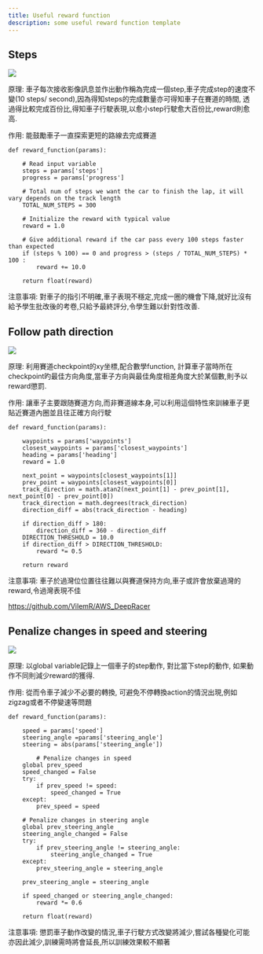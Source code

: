 ```yaml
---
title: Useful reward function
description: some useful reward function template
---
```




## Steps
![](https://i.imgur.com/lzL3c8B.png)

原理: 車子每次接收影像訊息並作出動作稱為完成一個step,車子完成step的速度不變(10 steps/ second),因為得知steps的完成數量亦可得知車子在賽道的時間, 透過得比較完成百份比,得知車子行駛表現,以愈小step行駛愈大百份比,reward則愈高.

作用: 能鼓勵車子一直探索更短的路線去完成賽道
```
def reward_function(params):

    # Read input variable
    steps = params['steps']
    progress = params['progress']

    # Total num of steps we want the car to finish the lap, it will vary depends on the track length
    TOTAL_NUM_STEPS = 300

    # Initialize the reward with typical value
    reward = 1.0

    # Give additional reward if the car pass every 100 steps faster than expected
    if (steps % 100) == 0 and progress > (steps / TOTAL_NUM_STEPS) * 100 :
        reward += 10.0

    return float(reward)
```

注意事項: 對車子的指引不明確,車子表現不穩定,完成一圈的機會下降,就好比沒有給予學生批改後的考卷,只給予最終評分,令學生難以針對性改善.





## Follow path direction
![](https://i.imgur.com/hgEiNTU.png)



原理: 利用賽道checkpoint的xy坐標,配合數學function, 計算車子當時所在checkpoint旳最佳方向角度,當車子方向與最佳角度相差角度大於某個數,則予以reward懲罰.

作用: 讓車子主要跟随賽道方向,而非賽道線本身,可以利用這個特性來訓練車子更貼近賽道內圈並且往正確方向行駛
```
def reward_function(params):

    waypoints = params['waypoints']
    closest_waypoints = params['closest_waypoints']
    heading = params['heading']
    reward = 1.0
    
    next_point = waypoints[closest_waypoints[1]]
    prev_point = waypoints[closest_waypoints[0]]
    track_direction = math.atan2(next_point[1] - prev_point[1], next_point[0] - prev_point[0]) 
    track_direction = math.degrees(track_direction)
    direction_diff = abs(track_direction - heading)
    
    if direction_diff > 180:
        direction_diff = 360 - direction_diff
    DIRECTION_THRESHOLD = 10.0
    if direction_diff > DIRECTION_THRESHOLD:
        reward *= 0.5
        
    return reward
```
注意事項: 車子於過灣位位置往往難以與賽道保持方向,車子或許會放棄過灣的reward,令過灣表現不佳

https://github.com/VilemR/AWS_DeepRacer

## Penalize changes in speed and steering
![](https://i.imgur.com/QVZzaxY.png)

原理: 以global variable記錄上一個車子的step動作, 對比當下step的動作, 如果動作不同則減少reward的獲得.

作用: 從而令車子減少不必要的轉換, 可避免不停轉換action的情況出現,例如zigzag或者不停變速等問題
``` 
def reward_function(params):

    speed = params['speed']
    steering_angle =params['steering_angle']
    steering = abs(params['steering_angle'])
    
        # Penalize changes in speed
    global prev_speed
    speed_changed = False
    try:
        if prev_speed != speed:
            speed_changed = True
    except:
        prev_speed = speed

    # Penalize changes in steering angle
    global prev_steering_angle
    steering_angle_changed = False
    try:
        if prev_steering_angle != steering_angle:
            steering_angle_changed = True
    except:
        prev_steering_angle = steering_angle

    prev_steering_angle = steering_angle    

    if speed_changed or steering_angle_changed:
        reward *= 0.6
        
    return float(reward)
```

注意事項: 懲罰車子動作改變的情況,車子行駛方式改變將減少,嘗試各種變化可能亦因此減少,訓練需時將會延長,所以訓練效果較不顯著
